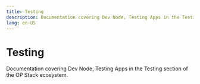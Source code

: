 ```yaml
---
title: Testing
description: Documentation covering Dev Node, Testing Apps in the Testing section of the OP Stack ecosystem.
lang: en-US
---
```



# Testing

Documentation covering Dev Node, Testing Apps in the Testing section of the OP Stack ecosystem.

<Cards>
  <Card title="Running a local development environment" href="/chain/testing/dev-node" />
  <Card title="Testing apps for OP Stack" href="/chain/testing/testing-apps" />
</Cards>